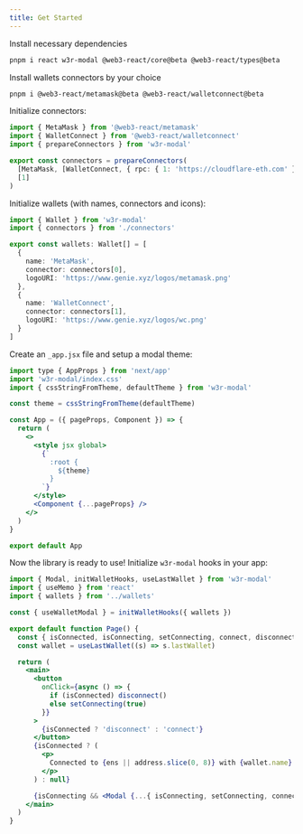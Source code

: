 ```yaml
---
title: Get Started
---
```


Install necessary dependencies

```sh
pnpm i react w3r-modal @web3-react/core@beta @web3-react/types@beta
```

Install wallets connectors by your choice

```sh
pnpm i @web3-react/metamask@beta @web3-react/walletconnect@beta
```

Initialize connectors:

```ts
import { MetaMask } from '@web3-react/metamask'
import { WalletConnect } from '@web3-react/walletconnect'
import { prepareConnectors } from 'w3r-modal'

export const connectors = prepareConnectors(
  [MetaMask, [WalletConnect, { rpc: { 1: 'https://cloudflare-eth.com' } }]],
  [1]
)
```

Initialize wallets (with names, connectors and icons):

```ts
import { Wallet } from 'w3r-modal'
import { connectors } from './connectors'

export const wallets: Wallet[] = [
  {
    name: 'MetaMask',
    connector: connectors[0],
    logoURI: 'https://www.genie.xyz/logos/metamask.png'
  },
  {
    name: 'WalletConnect',
    connector: connectors[1],
    logoURI: 'https://www.genie.xyz/logos/wc.png'
  }
]
```

Create an `_app.jsx` file and setup a modal theme:

```jsx
import type { AppProps } from 'next/app'
import 'w3r-modal/index.css'
import { cssStringFromTheme, defaultTheme } from 'w3r-modal'

const theme = cssStringFromTheme(defaultTheme)

const App = ({ pageProps, Component }) => {
  return (
    <>
      <style jsx global>
        {`
          :root {
            ${theme}
          }
        `}
      </style>
      <Component {...pageProps} />
    </>
  )
}

export default App
```

Now the library is ready to use! Initialize `w3r-modal` hooks in your app:

```jsx
import { Modal, initWalletHooks, useLastWallet } from 'w3r-modal'
import { useMemo } from 'react'
import { wallets } from '../wallets'

const { useWalletModal } = initWalletHooks({ wallets })

export default function Page() {
  const { isConnected, isConnecting, setConnecting, connect, disconnect, address, connector, ens } = useWalletModal()
  const wallet = useLastWallet((s) => s.lastWallet)

  return (
    <main>
      <button
        onClick={async () => {
          if (isConnected) disconnect()
          else setConnecting(true)
        }}
      >
        {isConnected ? 'disconnect' : 'connect'}
      </button>
      {isConnected ? (
        <p>
          Connected to {ens || address.slice(0, 8)} with {wallet.name}
        </p>
      ) : null}

      {isConnecting && <Modal {...{ isConnecting, setConnecting, connect, wallets }} />}
    </main>
  )
}
```
